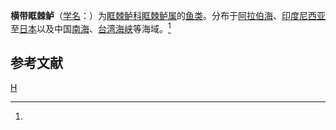 {{Speciesbox 
| taxon = Scolopsis inermis
| authority = Temminck et Schlegel, 1843<ref name='id7525'>{{cite web| url =http://www.bioinfo.cn/db05/BjdwSpecies.php?action=view&id=7525| title =横带眶棘鲈| work =《中国动物物种编目数据库》| publisher =中国科学院微生物研究所| author =中国科学院动物研究所| accessdate =2009-04-16| deadurl =yes| archiveurl =https://web.archive.org/web/20160305015616/http://www.bioinfo.cn/db05/BjdwSpecies.php?action=view&id=7525| archivedate =2016-03-05}}</ref>
}}

'''横带眶棘鲈'''（[[学名|学名]]：{{lang|la|''Scolopsis inermis''}}）为[[眶棘鲈科|眶棘鲈科]][[眶棘鲈属|眶棘鲈属]]的[[鱼类|鱼类]]。分布于[[阿拉伯海|阿拉伯海]]、[[印度尼西亚|印度尼西亚]]至[[日本|日本]]以及中国[[南海|南海]]、[[台湾海峡|台湾海峡]]等海域。<ref name='id7525'/>

== 参考文献 ==
{{reflist}}

{{Taxonbar|from=Q11121451}}

[[Category:眶棘鲈属|H]]